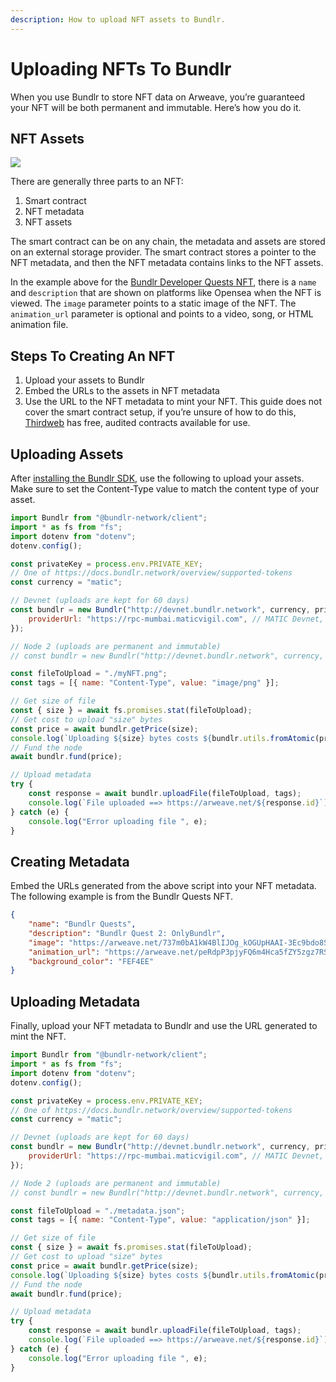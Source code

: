 ```yaml
---
description: How to upload NFT assets to Bundlr.
---
```


# Uploading NFTs To Bundlr

When you use Bundlr to store NFT data on Arweave, you’re guaranteed your NFT will be both permanent and immutable. Here’s how you do it.

## NFT Assets

<img src="/img/learn/NFTs/nft-metadata.png" />

There are generally three parts to an NFT:

1. Smart contract
2. NFT metadata
3. NFT assets

The smart contract can be on any chain, the metadata and assets are stored on an external storage provider. The smart contract stores a pointer to the NFT metadata, and then the NFT metadata contains links to the NFT assets.

In the example above for the [Bundlr Developer Quests NFT](https://opensea.io/assets/matic/0x1c8f5f29d1498474844d6a5160b640c674276dba/0), there is a `name` and `description` that are shown on platforms like Opensea when the NFT is viewed. The `image` parameter points to a static image of the NFT. The `animation_url` parameter is optional and points to a video, song, or HTML animation file.

## Steps To Creating An NFT

1. Upload your assets to Bundlr
2. Embed the URLs to the assets in NFT metadata
3. Use the URL to the NFT metadata to mint your NFT. This guide does not cover the smart contract setup, if you’re unsure of how to do this, [Thirdweb](https://thirdweb.com/) has free, audited contracts available for use.

## Uploading Assets

After [installing the Bundlr SDK](/developer-docs/sdk/installing-the-sdk), use the following to upload your assets. Make sure to set the Content-Type value to match the content type of your asset.

```js
import Bundlr from "@bundlr-network/client";
import * as fs from "fs";
import dotenv from "dotenv";
dotenv.config();

const privateKey = process.env.PRIVATE_KEY;
// One of https://docs.bundlr.network/overview/supported-tokens
const currency = "matic";

// Devnet (uploads are kept for 60 days)
const bundlr = new Bundlr("http://devnet.bundlr.network", currency, privateKey, {
	providerUrl: "https://rpc-mumbai.maticvigil.com", // MATIC Devnet, change if using a different currency
});

// Node 2 (uploads are permanent and immutable)
// const bundlr = new Bundlr("http://devnet.bundlr.network", currency, privateKey);

const fileToUpload = "./myNFT.png";
const tags = [{ name: "Content-Type", value: "image/png" }];

// Get size of file
const { size } = await fs.promises.stat(fileToUpload);
// Get cost to upload "size" bytes
const price = await bundlr.getPrice(size);
console.log(`Uploading ${size} bytes costs ${bundlr.utils.fromAtomic(price)} ${currency}`);
// Fund the node
await bundlr.fund(price);

// Upload metadata
try {
	const response = await bundlr.uploadFile(fileToUpload, tags);
	console.log(`File uploaded ==> https://arweave.net/${response.id}`);
} catch (e) {
	console.log("Error uploading file ", e);
}
```

## Creating Metadata

Embed the URLs generated from the above script into your NFT metadata. The following example is from the Bundlr Quests NFT.

```json
{
	"name": "Bundlr Quests",
	"description": "Bundlr Quest 2: OnlyBundlr",
	"image": "https://arweave.net/737m0bA1kW4BlIJOg_kOGUpHAAI-3Ec9bdo8S_xTFKI",
	"animation_url": "https://arweave.net/peRdpP3pjyFQ6m4Hca5fZY5zgz7RSlE86j-_5BEwnW0",
	"background_color": "FEF4EE"
}
```

## Uploading Metadata

Finally, upload your NFT metadata to Bundlr and use the URL generated to mint the NFT.

```js
import Bundlr from "@bundlr-network/client";
import * as fs from "fs";
import dotenv from "dotenv";
dotenv.config();

const privateKey = process.env.PRIVATE_KEY;
// One of https://docs.bundlr.network/overview/supported-tokens
const currency = "matic";

// Devnet (uploads are kept for 60 days)
const bundlr = new Bundlr("http://devnet.bundlr.network", currency, privateKey, {
	providerUrl: "https://rpc-mumbai.maticvigil.com", // MATIC Devnet, change if using a different currency
});

// Node 2 (uploads are permanent and immutable)
// const bundlr = new Bundlr("http://devnet.bundlr.network", currency, privateKey);

const fileToUpload = "./metadata.json";
const tags = [{ name: "Content-Type", value: "application/json" }];

// Get size of file
const { size } = await fs.promises.stat(fileToUpload);
// Get cost to upload "size" bytes
const price = await bundlr.getPrice(size);
console.log(`Uploading ${size} bytes costs ${bundlr.utils.fromAtomic(price)} ${currency}`);
// Fund the node
await bundlr.fund(price);

// Upload metadata
try {
	const response = await bundlr.uploadFile(fileToUpload, tags);
	console.log(`File uploaded ==> https://arweave.net/${response.id}`);
} catch (e) {
	console.log("Error uploading file ", e);
}
```
